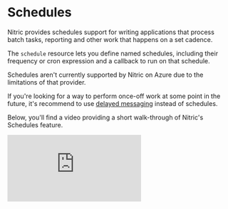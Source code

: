 
# Schedules

Nitric provides schedules support for writing applications that process batch tasks, reporting and other work that happens on a set cadence.

The `schedule` resource lets you define named schedules, including their frequency or cron expression and a callback to run on that schedule.

<Note>
  Schedules aren't currently supported by Nitric on Azure due to the limitations
  of that provider.
</Note>

If you're looking for a way to perform once-off work at some point in the future, it's recommend to use [delayed messaging](./messaging#delayed-messaging) instead of schedules.

Below, you'll find a video providing a short walk-through of Nitric's Schedules feature.

<div>
  <div className="video-container">
    <iframe
      src="https://www.youtube-nocookie.com/embed/mY6WazbNszU"
      title="Schedule Tasks from Your Cloud Application with Nitric"
      frameBorder="0"
      allow="accelerometer; autoplay; clipboard-write; encrypted-media; gyroscope; picture-in-picture; web-share"
      allowFullScreen
    />
  </div>
</div>

## Creating schedules

There are two ways to define schedules. Using `every` allows simple rate definitions to trigger the callback or `cron` can be used for more complex scenarios.

Here are a couple of example schedules that use both definition types:

<CodeGroup>

```javascript
import { schedule } from '@nitric/sdk'

// Run every 5 minutes
schedule('process-transactions').every('5 minutes', async (ctx) => {
  console.log(`processing at ${new Date().toLocaleString()}`)
})

// Run at 22:00 Monday through Friday.
schedule('send-reminder').cron('0 22 * * 1-5', async (ctx) => {
  console.log(`reminder at ${new Date().toLocaleString()}`)
})
```

```python
from nitric.resources import schedule
from nitric.resources import Nitric

# Run every 5 minutes
@schedule("process-transactions", every="5 minutes")
async def process_transactions(ctx):
    pass

Nitric.run()
```

```go
import (
  "fmt"

  "github.com/nitrictech/go-sdk/faas"
  "github.com/nitrictech/go-sdk/nitric"
)

func main() {
  nitric.NewSchedule("aggregate-data").Every("3 days", func(ctx *faas.EventContext, _ faas.EventHandler) (*faas.EventContext, error) {
    fmt.Println("aggregating data")

    return ctx, nil
  })

  if err := nitric.Run(); err != nil {
    fmt.Println(err)
  }
}
```

```csharp
using Nitric.Sdk;
using Nitric.Sdk.Function;

Nitric.Schedule("aggregate-data").Every(3, Frequency.Days, ctx =>
{
  return ctx;
});

Nitric.Run();
```

```java
import io.nitric.Nitric;

public class Application {
  public static void main(String[] args) {
    Nitric.INSTANCE.schedule("aggregate-data").every("3 days", (ctx) -> {
      System.out.println("aggregating data");

      return ctx;
    });

    Nitric.INSTANCE.run();
  }
}
```

```kotlin
import io.nitric.Nitric

fun main() {
  Nitric.schedule("aggregate-data").every("3 days") { ctx ->
    println("aggregating data")

    ctx
  }
}
```

</CodeGroup>

<Note>`cron` schedules aren't currently supported in the Python SDK</Note>

## Using `every`

Using `every` allows for expressive schedules which run a callback as often as once per minute. The description of how often to run a schedule is known as it's `rate`.

Here are some example rate-based schedules:

<CodeGroup>

```javascript
import { schedule } from '@nitric/sdk'

schedule('process-often').every('5 minutes', async (ctx) => {
  console.log(`processing at ${new Date().toLocaleString()}`)
})

schedule('process-sometimes').every('2 hours', async (ctx) => {
  console.log(`processing at ${new Date().toLocaleString()}`)
})

schedule('process-rarely').every('30 days', async (ctx) => {
  console.log(`processing at ${new Date().toLocaleString()}`)
})
```

```python
from nitric.resources import schedule

@schedule("process-often", every="5 minutes")
async def process_often(ctx):
    pass

@schedule("process-sometimes", every="2 hours")
async def process_sometimes(ctx):
    pass

@schedule("process-rarely", every="30 days")
async def process_rarely(ctx):
    pass

```

```go
import "github.com/nitrictech/go-sdk/nitric"

nitric.NewSchedule("process-often").Every("5 minutes", func(ctx *faas.EventContext, next faas.EventHandler) (*faas.EventContext, error) {
  return next(ctx)
})

nitric.NewSchedule("process-sometimes").Every("2 hours", func(ctx *faas.EventContext, next faas.EventHandler) (*faas.EventContext, error) {
  return next(ctx)
})

nitric.NewSchedule("process-rarely").Every("30 days", func(ctx *faas.EventContext, next faas.EventHandler) (*faas.EventContext, error) {
  return next(ctx)
})
```

```csharp
using Nitric.Sdk;
using Nitric.Sdk.Function;

Nitric.Schedule("process-often").Every(5, Frequency.Minutes, ctx =>
{
  return ctx;
});

Nitric.Schedule("process-sometimes").Every(2, Frequency.Hours, ctx =>
{
  return ctx;
});

Nitric.Schedule("process-rarely").Every(30, Frequency.Days, ctx =>
{
  return ctx;
});

Nitric.Run();
```

```java
import io.nitric.Nitric;

Nitric.INSTANCE.schedule("process-often").every("5 minutes", (ctx) -> {
  return ctx;
});

Nitric.INSTANCE.schedule("process-sometimes").every("2 hours", (ctx) -> {
  return ctx;
});

Nitric.INSTANCE.schedule("process-rarely").every("30 days", (ctx) -> {
  return ctx;
});
```

```kotlin
Nitric.schedule("process-often").every("5 minutes") { ctx ->
  ctx
}

Nitric.schedule("process-sometimes").every("2 hours") { ctx ->
  ctx
}

Nitric.schedule("process-rarely").every("30 days") { ctx ->
  ctx
}
```

</CodeGroup>

### Rates

Valid rates include a number followed by a frequency value e.g. `5 minutes`. The valid frequencies are `minutes`, `days` and `months`.

<Note>
  In all cases the frequencies can be singular or plural, so `1 day` and `1
  days` are equivalent.
</Note>

## Using `cron`

Using `cron` allows for finer control of how frequently your schedules run.

The most frequently a schedule can run is once per minute, for this reason Nitric uses 5 field cron expressions with values for minute, hour, day of month, month and day of week.

Here are some example cron-based schedules:

<CodeGroup>

```javascript
import { schedule } from '@nitric/sdk'

// every 15 minutes
schedule('check for updates').cron('0/15 * * * *', async (ctx) => {
  console.log('checking for updates')
})

// at 1:00am on the 1st of every month
schedule('delete stale data').cron('0 1 1 * *', async (ctx) => {
  console.log('clearing data')
})
```

```txt {{ language: 'python' }}
`cron` schedules aren't supported in the Python SDK currently
```

```go
import "github.com/nitrictech/go-sdk/nitric"

// every 15 minutes
nitric.NewSchedule("check for updates").Cron("0/15 * * * *", func (ctx *faas.EventContext, next faas.EventHandler) (*faas.EventContext, error) {
  fmt.Println("checking for updates")

  return next(ctx)
})

// at 1:00am on the 1st of every month
nitric.NewSchedule("delete stale data").Cron("0 1 1 * *", func (ctx *faas.EventContext, _ faas.EventHandler) (*faas.EventContext, error) {
  fmt.Println("clearing data")

  return next(ctx)
})
```

```csharp
// every 15 minutes
Nitric.Schedule("check for updates").Cron("0/15 * * * *", ctx =>
{
  Console.WriteLine("checking for updates")

  return ctx;
});

// at 1:00am on the 1st of every month
Nitric.Schedule("delete stale data").Cron("0 1 1 * *", ctx =>
{
  Console.WriteLine("clearing data");

  return ctx;
});
```

```java
import io.nitric.Nitric;

Nitric.INSTANCE.schedule("check for updates").cron("0/15 * * * *", (ctx) -> {
  System.out.println("checking for updates");

  return ctx;
});

Nitric.INSTANCE.schedule("delete stale data").cron("0 1 1 * *", (ctx) -> {
  System.out.println("clearing data");

  return ctx;
});
```

```kotlin
import io.nitric.Nitric

Nitric.schedule("check for updates").cron("0/15 * * * *") { ctx ->
  println("checking for updates")

  ctx
}

Nitric.schedule("delete stale data").cron("0 1 1 * *") { ctx ->
  println("clearing data")

  ctx
}
```

</CodeGroup>

### Expression format

Nitric uses traditional Unix formatted cron expressions

| Field          | Values          |
| -------------- | --------------- |
| Minute         | 0-59            |
| Hour           | 0-23            |
| Day (of month) | 1-31            |
| Month          | 1-12 or JAN-DEC |
| Day (of week)  | 0-6 or SUN-SAT  |

#### Common values

| Value | Description          |
| ----- | -------------------- |
| \*    | Wildcard (any value) |
| ,     | List separator       |
| -     | Value range          |
| /     | Step values          |

#### Nitric schedules on AWS

If you're familiar with AWS services that support cron expressions (such as EventBridge) you're probably aware that they use an alternate expression format which is incompatible with the traditional Unix format.

AWS cron expression should **not** be used with Nitric. Instead, Nitric will automatically convert standard Unix expressions into AWS expressions during deployment.

#### Converting from AWS

AWS cron expressions expect a value between 1-7 to represent day of week, while Unix expressions use a value between 0-6. Additionally, AWS expressions contain an additional (6th) field for Year (with a value between 1970-2199). Lastly, they expect a special `?` wildcard character in either the day of week or day of month field.

To convert an AWS expression to a standard Unix expression you need to do the following:

- Reduce any day of week values by 1
- Remove the year field
- Replace `?` with `*`

Here are some examples:

| AWS Expression       | Unix Expression (Nitric) |
| -------------------- | ------------------------ |
| 0 10 \* \* ? \*      | 0 10 \* \* \*            |
| 0 18 ? \* 1-5 \*     | 0 18 \* \* 0-4           |
| 0 18 ? \* MON-FRI \* | 0 18 \* \* MON-FRI       |

<Note>
  If you're using the `year` field to control which years your expressions
  execute this should be moved to logic in the callback function instead.
</Note>

## Timezones

To ensure your schedules run when you expect it's important to know what timezone they're being applied in. Nitric allows you to set a `schedule-timezone` per deployed environment (stack) on supported providers.

See stack configuration docs for how to set the `schedule-timezone` property:

- [AWS configuration](/reference/providers/aws/configuration)
- [Google Cloud configuration](/reference/providers/gcp/configuration)

<Note>
  If a timezone is not configured the default for the target provider/region
  will be used, this is often Universal Coordinated Time (UTC).
</Note>
